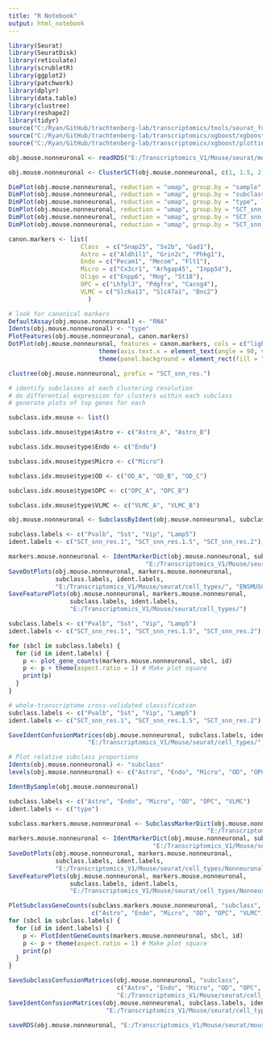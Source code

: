 ```yaml
---
title: "R Notebook"
output: html_notebook
---
```


```r

library(Seurat)
library(SeuratDisk)
library(reticulate)
library(scrubletR)
library(ggplot2)
library(patchwork)
library(dplyr)
library(data.table)
library(clustree)
library(reshape2)
library(tidyr)
source("C:/Ryan/GitHub/trachtenberg-lab/transcriptomics/tools/seurat_functions.R")
source("C:/Ryan/GitHub/trachtenberg-lab/transcriptomics/xgboost/xgboost_train.R")
source("C:/Ryan/GitHub/trachtenberg-lab/transcriptomics/xgboost/plottingFxns.R")

obj.mouse.nonneuronal <- readRDS("E:/Transcriptomics_V1/Mouse/seurat/mouse_v1_P38_nonneuronal.rds")

```


```r

obj.mouse.nonneuronal <- ClusterSCT(obj.mouse.nonneuronal, c(1, 1.5, 2))

```


```r

DimPlot(obj.mouse.nonneuronal, reduction = "umap", group.by = "sample", label = FALSE, raster = FALSE, shuffle = TRUE) + xlim(-18, 18) + ylim(-18, 18) + coord_equal()
DimPlot(obj.mouse.nonneuronal, reduction = "umap", group.by = "subclass", label = TRUE, raster = FALSE, shuffle = TRUE) + NoLegend() + xlim(-18, 18) + ylim(-18, 18) + coord_equal()
DimPlot(obj.mouse.nonneuronal, reduction = "umap", group.by = "type", label = TRUE, raster = FALSE, shuffle = TRUE) + NoLegend() + xlim(-18, 18) + ylim(-18, 18) + coord_equal()
DimPlot(obj.mouse.nonneuronal, reduction = "umap", group.by = "SCT_snn_res.1", label = TRUE, raster = FALSE, shuffle = TRUE) + NoLegend() + xlim(-18, 18) + ylim(-18, 18) + coord_equal()
DimPlot(obj.mouse.nonneuronal, reduction = "umap", group.by = "SCT_snn_res.1.5", label = TRUE, raster = FALSE, shuffle = TRUE) + NoLegend() + xlim(-18, 18) + ylim(-18, 18) + coord_equal()
DimPlot(obj.mouse.nonneuronal, reduction = "umap", group.by = "SCT_snn_res.2", label = TRUE, raster = FALSE, shuffle = TRUE) + NoLegend() + xlim(-18, 18) + ylim(-18, 18) + coord_equal()

```


```r

canon.markers <- list(
                    Class  = c("Snap25", "Sv2b", "Gad1"),
                    Astro = c("Aldh1l1", "Grin2c", "Phkg1"), 
                    Endo = c("Pecam1", "Mecom", "Flt1"), 
                    Micro = c("Cx3cr1", "Arhgap45", "Inpp5d"), 
                    Oligo = c("Enpp6", "Mog", "St18"), 
                    OPC = c("Lhfpl3", "Pdgfra", "Cacng4"),
                    VLMC = c("Slc6a13", "Slc47a1", "Bnc2")
                      )

# look for canonical markers
DefaultAssay(obj.mouse.nonneuronal) <- "RNA"
Idents(obj.mouse.nonneuronal) <- "type"
PlotFeatures(obj.mouse.nonneuronal, canon.markers)
DotPlot(obj.mouse.nonneuronal, features = canon.markers, cols = c("lightgrey", "red"), scale = FALSE) + 
                         theme(axis.text.x = element_text(angle = 90, vjust = 0.25)) + 
                         theme(panel.background = element_rect(fill = "white", color = NA), plot.background = element_rect(fill = "white", color = NA)) + NoLegend()

```


```r

clustree(obj.mouse.nonneuronal, prefix = "SCT_snn_res.")

```


```r

# identify subclasses at each clustering resolution
# do differential expression for clusters within each subclass
# generate plots of top genes for each

subclass.idx.mouse <- list()

subclass.idx.mouse$type$Astro <- c("Astro_A", "Astro_B")

subclass.idx.mouse$type$Endo <- c("Endo")

subclass.idx.mouse$type$Micro <- c("Micro")

subclass.idx.mouse$type$OD <- c("OD_A", "OD_B", "OD_C")

subclass.idx.mouse$type$OPC <- c("OPC_A", "OPC_B")

subclass.idx.mouse$type$VLMC <- c("VLMC_A", "VLMC_B")

obj.mouse.nonneuronal <- SubclassByIdent(obj.mouse.nonneuronal, subclass.idx.mouse)

```


```r

subclass.labels <- c("Pvalb", "Sst", "Vip", "Lamp5")
ident.labels <- c("SCT_snn_res.1", "SCT_snn_res.1.5", "SCT_snn_res.2")

markers.mouse.nonneuronal <- IdentMarkerDict(obj.mouse.nonneuronal, subclass.labels, ident.labels, 
                                      "E:/Transcriptomics_V1/Mouse/seurat/marker_genes/markerdict_clusters.rds")
SaveDotPlots(obj.mouse.nonneuronal, markers.mouse.nonneuronal,
             subclass.labels, ident.labels,
             "E:/Transcriptomics_V1/Mouse/seurat/cell_types/", "ENSMUSG")
SaveFeaturePlots(obj.mouse.nonneuronal, markers.mouse.nonneuronal,
                 subclass.labels, ident.labels,
                 "E:/Transcriptomics_V1/Mouse/seurat/cell_types/")

```


```r

subclass.labels <- c("Pvalb", "Sst", "Vip", "Lamp5")
ident.labels <- c("SCT_snn_res.1", "SCT_snn_res.1.5", "SCT_snn_res.2")

for (sbcl in subclass.labels) {
  for (id in ident.labels) {
    p <- plot_gene_counts(markers.mouse.nonneuronal, sbcl, id)
    p <- p + theme(aspect.ratio = 1) # Make plot square
    print(p)
  }
}

```


```r

# whole-transcriptome cross-validated classification
subclass.labels <- c("Pvalb", "Sst", "Vip", "Lamp5")
ident.labels <- c("SCT_snn_res.1", "SCT_snn_res.1.5", "SCT_snn_res.2")

SaveIdentConfusionMatrices(obj.mouse.nonneuronal, subclass.labels, ident.labels, 
                      "E:/Transcriptomics_V1/Mouse/seurat/cell_types/")

```


```r

# Plot relative subclass proportions
Idents(obj.mouse.nonneuronal) <- "subclass"
levels(obj.mouse.nonneuronal) <- c("Astro", "Endo", "Micro", "OD", "OPC", "VLMC")

IdentBySample(obj.mouse.nonneuronal)

```


```r

subclass.labels <- c("Astro", "Endo", "Micro", "OD", "OPC", "VLMC")
ident.labels <- c("type")

subclass.markers.mouse.nonneuronal <- SubclassMarkerDict(obj.mouse.nonneuronal, "subclass",
                                                       "E:/Transcriptomics_V1/Mouse/seurat/marker_genes/Nonneuronal/P38/markerdict_subclass.rds")
markers.mouse.nonneuronal <- IdentMarkerDict(obj.mouse.nonneuronal, subclass.labels, ident.labels,
                                        "E:/Transcriptomics_V1/Mouse/seurat/marker_genes/Nonneuronal/P38/markerdict_types.rds")
SaveDotPlots(obj.mouse.nonneuronal, markers.mouse.nonneuronal,
             subclass.labels, ident.labels,
             "E:/Transcriptomics_V1/Mouse/seurat/cell_types/Nonneuronal/P38/", "ENSMUSG")
SaveFeaturePlots(obj.mouse.nonneuronal, markers.mouse.nonneuronal,
                 subclass.labels, ident.labels,
                 "E:/Transcriptomics_V1/Mouse/seurat/cell_types/Nonneuronal/P38/")

PlotSubclassGeneCounts(subclass.markers.mouse.nonneuronal, "subclass", 
                       c("Astro", "Endo", "Micro", "OD", "OPC", "VLMC")) + theme(aspect.ratio = 1)
for (sbcl in subclass.labels) {
  for (id in ident.labels) {
    p <- PlotIdentGeneCounts(markers.mouse.nonneuronal, sbcl, id)
    p <- p + theme(aspect.ratio = 1) # Make plot square
    print(p)
  }
}

SaveSubclassConfusionMatrices(obj.mouse.nonneuronal, "subclass",
                              c("Astro", "Endo", "Micro", "OD", "OPC", "VLMC"),
                              "E:/Transcriptomics_V1/Mouse/seurat/cell_types/Nonneuronal/P38/")
SaveIdentConfusionMatrices(obj.mouse.nonneuronal, subclass.labels, ident.labels,
                           "E:/Transcriptomics_V1/Mouse/seurat/cell_types/Nonneuronal/P38/")

```


```r

saveRDS(obj.mouse.nonneuronal, "E:/Transcriptomics_V1/Mouse/seurat/mouse_v1_P38_nonneuronal_processed.rds")

```

